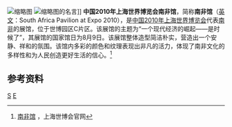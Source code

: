 [[File:South_Africa_Pavilion_with_parade_dancers.jpg|缩略图]]
[[File:South_Africa_Pavilion_of_Expo_2010.jpg|缩略图]]的名言]]
'''中国2010年上海世界博览会南非馆'''，简称'''南非馆'''（[[英文|英文]]：South Africa Pavilion at Expo 2010），是[[中国2010年上海世界博览会|中国2010年上海世界博览会]]代表[[南非|南非]]的展馆，位于世博园区C片区。该展馆的主题为“一个现代经济的崛起——是时候了”，其展馆的国家馆日为8月9日。该展馆整体造型简洁朴实，营造出一个安静、祥和的氛围。该馆内多彩的颜色和纹理表现出非凡的活力，体现了南非文化的多样性和为人民创造更好生活的信心。<ref>[http://www.expo2010.cn/c/gj_tpl_2115.htm 南非馆] {{Wayback|url=http://www.expo2010.cn/c/gj_tpl_2115.htm |date=20140205031534 }}，上海世博会官网</ref>

==参考资料==
{{reflist}}
{{2010年上海世博会展馆}}
[[Category:2010年上海世界博覽會展館|S]]
[[Category:中國－南非關係|E]]